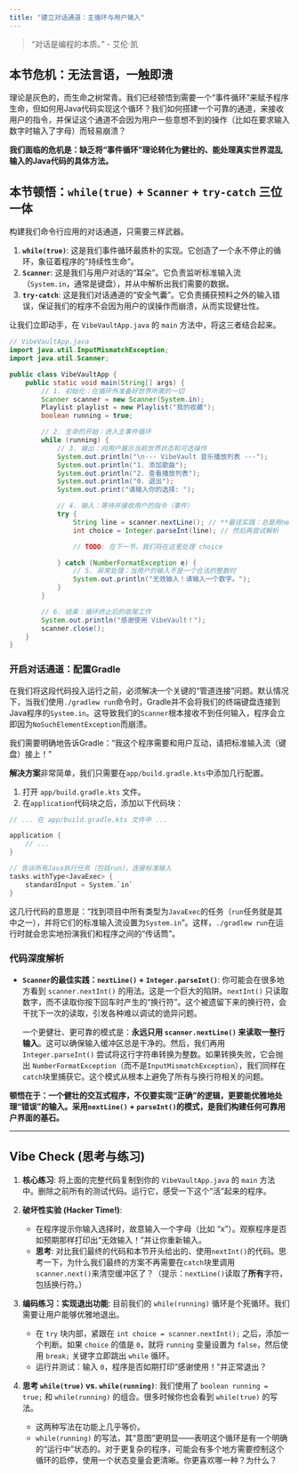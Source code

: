 ```yaml
---
title: "建立对话通道：主循环与用户输入"
---
```


> "对话是编程的本质。" - 艾伦·凯

## 本节危机：无法言语，一触即溃

理论是灰色的，而生命之树常青。我们已经顿悟到需要一个“事件循环”来赋予程序生命，但如何用Java代码实现这个循环？我们如何搭建一个可靠的通道，来接收用户的指令，并保证这个通道不会因为用户一些意想不到的操作（比如在要求输入数字时输入了字母）而轻易崩溃？

**我们面临的危机是：缺乏将“事件循环”理论转化为健壮的、能处理真实世界混乱输入的Java代码的具体方法。**

## 本节顿悟：`while(true)` + `Scanner` + `try-catch` 三位一体

构建我们命令行应用的对话通道，只需要三样武器。

1.  **`while(true)`**: 这是我们事件循环最质朴的实现。它创造了一个永不停止的循环，象征着程序的“持续性生命”。
2.  **`Scanner`**: 这是我们与用户对话的“耳朵”。它负责监听标准输入流（`System.in`，通常是键盘），并从中解析出我们需要的数据。
3.  **`try-catch`**: 这是我们对话通道的“安全气囊”。它负责捕获预料之外的输入错误，保证我们的程序不会因为用户的误操作而崩溃，从而实现健壮性。

让我们立即动手，在 `VibeVaultApp.java` 的 `main` 方法中，将这三者结合起来。

```java
// VibeVaultApp.java
import java.util.InputMismatchException;
import java.util.Scanner;

public class VibeVaultApp {
    public static void main(String[] args) {
        // 1. 初始化：在循环外准备好世界所需的一切
        Scanner scanner = new Scanner(System.in);
        Playlist playlist = new Playlist("我的收藏");
        boolean running = true;

        // 2. 生命的开始：进入主事件循环
        while (running) {
            // 3. 输出：向用户展示当前世界状态和可选操作
            System.out.println("\n--- VibeVault 音乐播放列表 ---");
            System.out.println("1. 添加歌曲");
            System.out.println("2. 查看播放列表");
            System.out.println("0. 退出");
            System.out.print("请输入你的选择: ");

            // 4. 输入：等待并接收用户的指令（事件）
            try {
                String line = scanner.nextLine(); // **最佳实践：总是用nextLine()读取整行**
                int choice = Integer.parseInt(line); // 然后再尝试解析

                // TODO: 在下一节，我们将在这里处理 choice

            } catch (NumberFormatException e) {
                // 5. 异常处理：当用户的输入不是一个合法的整数时
                System.out.println("无效输入！请输入一个数字。");
            }
        }

        // 6. 结束：循环终止后的收尾工作
        System.out.println("感谢使用 VibeVault！");
        scanner.close();
    }
}
```

### 开启对话通道：配置Gradle

在我们将这段代码投入运行之前，必须解决一个关键的“管道连接”问题。默认情况下，当我们使用`./gradlew run`命令时，Gradle并不会将我们的终端键盘连接到Java程序的`System.in`。这导致我们的`Scanner`根本接收不到任何输入，程序会立即因为`NoSuchElementException`而崩溃。

我们需要明确地告诉Gradle：“我这个程序需要和用户互动，请把标准输入流（键盘）接上！”

**解决方案**非常简单，我们只需要在`app/build.gradle.kts`中添加几行配置。

1.  打开 `app/build.gradle.kts` 文件。
2.  在`application`代码块之后，添加以下代码块：

```kotlin
// ... 在 app/build.gradle.kts 文件中 ...

application {
    // ...
}

// 告诉所有Java执行任务（包括run），连接标准输入
tasks.withType<JavaExec> {
    standardInput = System.`in`
}
```

这几行代码的意思是：“找到项目中所有类型为`JavaExec`的任务（`run`任务就是其中之一），并将它们的标准输入流设置为`System.in`”。这样，`./gradlew run`在运行时就会忠实地扮演我们和程序之间的“传话筒”。

### 代码深度解析

*   **`Scanner`的最佳实践：`nextLine()` + `Integer.parseInt()`**:
    你可能会在很多地方看到 `scanner.nextInt()` 的用法。这是一个巨大的陷阱。`nextInt()` 只读取数字，而不读取你按下回车时产生的“换行符”。这个被遗留下来的换行符，会干扰下一次的读取，引发各种难以调试的诡异问题。
    
    一个更健壮、更可靠的模式是：**永远只用 `scanner.nextLine()` 来读取一整行输入**。这可以确保输入缓冲区总是干净的。然后，我们再用 `Integer.parseInt()` 尝试将这行字符串转换为整数。如果转换失败，它会抛出 `NumberFormatException`（而不是`InputMismatchException`），我们同样在`catch`块里捕获它。这个模式从根本上避免了所有与换行符相关的问题。

**顿悟在于：一个健壮的交互式程序，不仅要实现“正确”的逻辑，更要能优雅地处理“错误”的输入。采用`nextLine()` + `parseInt()`的模式，是我们构建任何可靠用户界面的基石。**

---

## Vibe Check (思考与练习)

1.  **核心练习**:
    将上面的完整代码复制到你的 `VibeVaultApp.java` 的 `main` 方法中。删除之前所有的测试代码。运行它，感受一下这个“活”起来的程序。

2.  **破坏性实验 (Hacker Time!)**:
    *   在程序提示你输入选择时，故意输入一个字母（比如 "x"）。观察程序是否如预期那样打印出“无效输入！”并让你重新输入。
    *   **思考**: 对比我们最终的代码和本节开头给出的、使用`nextInt()`的代码。思考一下，为什么我们最终的方案不再需要在`catch`块里调用`scanner.next()`来清空缓冲区了？（提示：`nextLine()`读取了**所有**字符，包括换行符。）

3.  **编码练习：实现退出功能**:
    目前我们的 `while(running)` 循环是个死循环。我们需要让用户能够优雅地退出。
    *   在 `try` 块内部，紧跟在 `int choice = scanner.nextInt();` 之后，添加一个判断。如果 `choice` 的值是 `0`，就将 `running` 变量设置为 `false`，然后使用 `break;` 关键字立即跳出 `while` 循环。
    *   运行并测试：输入 `0`，程序是否如期打印“感谢使用！”并正常退出？

4.  **思考 `while(true)` vs. `while(running)`**:
    我们使用了 `boolean running = true;` 和 `while(running)` 的组合。很多时候你也会看到 `while(true)` 的写法。
    *   这两种写法在功能上几乎等价。
    *   `while(running)` 的写法，其“意图”更明显——表明这个循环是有一个明确的“运行中”状态的。对于更复杂的程序，可能会有多个地方需要控制这个循环的启停，使用一个状态变量会更清晰。你更喜欢哪一种？为什么？ 